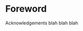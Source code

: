 
\pdfbookmark[section]{Foreword}{foreword}

# Foreword {#foreword .unnumbered}

Acknowledgements blah blah blah

\pagebreak